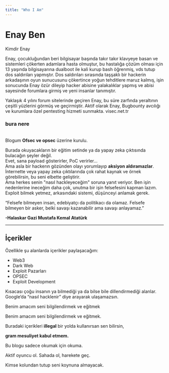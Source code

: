 ```yaml
---
title: "Who I Am"
---
```


# Enay Ben

<Frame>
  Kimdir Enay
</Frame>

Enay, çocukluğundan beri bilgisayar başında takır takır klavyeye basan ve sistemleri çökerten adamlara hasta olmuştur, bu hastalığa çözüm olması için 13 yaşında bilgisayarına dualboot ile kali kurup bash öğrenmiş, vds tutup dos saldırıları yapmıştır. Dos saldırıları sırasında taşşaklı bir hackerin arkadaşının oyun sunucusunu çökertince yoğun tehditlere maruz kalmış, işin sonucunda Enay özür dileyip hacker abisine yalakalıklar yapmış ve abisi sayesinde forumlara girmiş ve yeni insanlar tanımıştır.

Yaklaşık 4 yılını forum sitelerinde geçiren Enay, bu süre zarfında yeraltının çeşitli yüzlerini görmüş ve geçirmiştir. Aktif olarak Enay, Bugbounty avcılığı ve kurumlara özel pentesting hizmeti sunmakta. visec.net.tr

### bura nere

\
Blogum **Ofsec ve opsec** üzerine kurulu.

Burada okuyacakların bir eğitim setinde ya da yapay zeka çıktısında bulacağın şeyler değil.\
Evet, sana payload gösterirler, PoC verirler…\
Ama asla bir hackerın gözünden olayı yorumlayıp **aksiyon aldıramazlar**.\
İnternette veya yapay zeka çıktılarında çok rahat kaynak ve örnek görebilirsin, bu seni elbette geliştirir.\
Ama herkes senin "nasıl hackleyeceğim" soruna yanıt veriyor. Ben işin nedenlerine ineceğim daha çok, unutma bir işin felsefesini kapman lazım. Exploit bilmek yetmez, arkasındaki sistemi, düşünceyi anlamak gerek.

“Felsefe bilmeyen insan, edebiyatçı da politikacı da olamaz. Felsefe bilmeyen bir asker, belki savaşı kazanabilir ama savaşı anlayamaz.” 

**-Halaskar Gazi Mustafa Kemal Atatürk**

---

## İçerikler

Özellikle şu alanlarda içerikler paylaşacağım:

- Web3
- Dark Web
- Exploit Pazarları
- OPSEC
- Exploit Development

Kısacası çoğu insanın ya bilmediği ya da bilse bile dillendirmediği alanlar.\
Google’da “nasıl hacklenir” diye arayarak ulaşamazsın.

Benim amacım seni bilgilendirmek ve eğitmek

<Danger>
  Benim amacım seni bilgilendirmek ve eğitmek.

  Buradaki içerikleri **illegal** bir yolda kullanırsan sen bilirsin,

  **gram mesuliyet kabul etmem.**
</Danger>

<Danger>
  Bu blogu sadece okumak için okuma.

  Aktif oyuncu ol. Sahada ol, harekete geç.

  Kimse kolundan tutup seni koynuna almayacak.
</Danger>